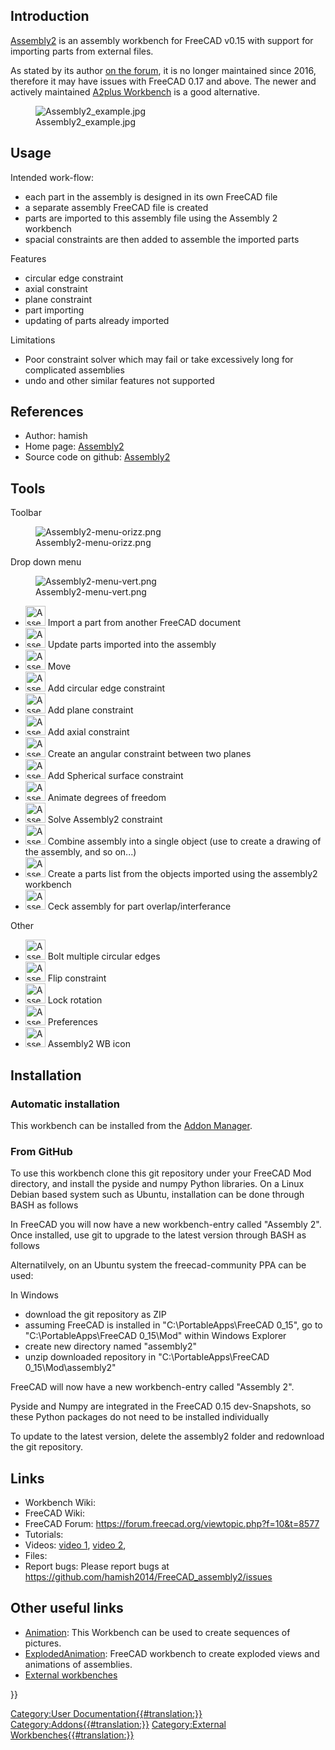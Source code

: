 <languages/>
<translate>

<!--T:7-->
{{VeryImportantMessage|The Assembly2 workbench is obsolete. Its author no longer maintains it, so it may not work with FreeCAD versions 0.17 and above. The information in this page is not maintained; it is just kept for historical purposes.}}
{{Message|For an alternative, see [[A2plus Workbench|A2plus]]. This workbench is a fork of Assembly2, but it is not compatible with it. If you have older models that you need to open, you should stay with FreeCAD 0.16 and Assembly2. Newer models should be created entirely and opened with A2plus.<br/>

<!--T:8-->
For other options see [[Assembly3_Workbench|Assembly3]] or [[Assembly4_Workbench|Assembly4]]. These workbenches are also inspired by Assembly2, but are not compatible with it either.}}

==Introduction== <!--T:9-->

<!--T:1-->
[[Assembly2 Workbench|Assembly2]] is an assembly workbench for FreeCAD v0.15 with support for importing parts from external files.

<!--T:10-->
As stated by its author [https://forum.freecad.org/viewtopic.php?f=17&t=16591 on the forum], it is no longer maintained since 2016, therefore it may have issues with FreeCAD 0.17 and above. The newer and actively maintained [[A2plus Workbench|A2plus Workbench]] is a good alternative.

<!--T:2-->
[[Image:Assembly2_example.jpg]]

== Usage == <!--T:11-->

<!--T:12-->
Intended work-flow:
* each part in the assembly is designed in its own FreeCAD file
* a separate assembly FreeCAD file is created
* parts are imported to this assembly file using the Assembly 2 workbench
* spacial constraints are then added to assemble the imported parts

<!--T:13-->
Features
* circular edge constraint
* axial constraint
* plane constraint
* part importing
* updating of parts already imported

<!--T:14-->
Limitations
* Poor constraint solver which may fail or take excessively long for complicated assemblies
* undo and other similar features not supported

==References== <!--T:15-->

<!--T:16-->
* Author: hamish
* Home page: [https://github.com/hamish2014/FreeCAD_assembly2 Assembly2]
* Source code on github: [https://github.com/hamish2014/FreeCAD_assembly2 Assembly2]

==Tools== <!--T:17-->

<!--T:18-->
Toolbar

<!--T:19-->
[[Image:Assembly2-menu-orizz.png]]

<!--T:20-->
Drop down menu

<!--T:21-->
[[Image:Assembly2-menu-vert.png]]

<!--T:22-->
* [[Image:Assembly2_ImportPart.png|32px]] Import a part from another FreeCAD document
* [[Image:Assembly2_UpdatePart.png|32px]] Update parts imported into the assembly
* [[Image:Assembly2_Move.png|32px]] Move
* [[Image:Assembly2_CircularEdgeConstraint.png|32px]] Add circular edge constraint
* [[Image:Assembly2_PlaneConstraint.png|32px]] Add plane constraint
* [[Image:Assembly2_AxialConstraint.png|32px]] Add axial constraint
* [[Image:Assembly2_AngularConstraint.png|32px]] Create an angular constraint between two planes
* [[Image:Assembly2_SphericalSurfaceConstraint.png|32px]] Add Spherical surface constraint
* [[Image:Assembly2_DOFAnimation.png|32px]] Animate degrees of freedom
* [[Image:Assembly2_Assembly2Constraint.png|32px]] Solve Assembly2 constraint
* [[Image:Assembly2_Mux.png|32px]] Combine assembly into a single object (use to create a drawing of the assembly, and so on...)
* [[Image:Assembly2_ListParts.png|32px]] Create a parts list from the objects imported using the assembly2 workbench
* [[Image:Assembly2_Ceck.png|32px]] Ceck assembly for part overlap/interferance

<!--T:23-->
Other

<!--T:24-->
* [[Image:Assembly2_BoltMultipleCircularEdges.png|32px]] Bolt multiple circular edges
* [[Image:Assembly2_FlipConstraint.png|32px]] Flip constraint
* [[Image:Assembly2_LockRotation.png|32px]] Lock rotation
* [[Image:Assembly2_Preferences.png|32px]] Preferences
* [[Image:Assembly2_Assembly2.png|32px]] Assembly2 WB icon


==Installation== <!--T:25-->

===Automatic installation=== <!--T:26-->

<!--T:27-->
This workbench can be installed from the [[Std_AddonMgr|Addon Manager]].

===From GitHub=== <!--T:28-->

<!--T:29-->
To use this workbench clone this git repository under your FreeCAD Mod directory, and install the pyside and numpy Python libraries. On a Linux Debian based system such as Ubuntu, installation can be done through BASH as follows

<!--T:30-->
{{Code|code=
sudo apt-get install git python-numpy python-pyside
mkdir ~/.FreeCAD/Mod
cd ~/.FreeCAD/Mod
git clone https://github.com/hamish2014/FreeCAD_assembly2.git
}}

<!--T:31-->
In FreeCAD you will now have a new workbench-entry called "Assembly 2". Once installed, use git to upgrade to the latest version through BASH as follows

<!--T:32-->
{{Code|code=
cd ~/.FreeCAD/Mod/FreeCAD_assembly2
git pull
rm *.pyc
}}

<!--T:33-->
Alternatilvely, on an Ubuntu system the freecad-community PPA can be used:

<!--T:34-->
{{Code|code=
Add ppa:freecad-community/ppa to your software sources
sudo apt-get update
sudo apt-get install freecad-extras-assembly2
}}

<!--T:35-->
In Windows
* download the git repository as ZIP
* assuming FreeCAD is installed in "C:\PortableApps\FreeCAD 0_15", go to "C:\PortableApps\FreeCAD 0_15\Mod" within Windows Explorer
* create new directory named "assembly2"
* unzip downloaded repository in "C:\PortableApps\FreeCAD 0_15\Mod\assembly2"

<!--T:36-->
FreeCAD will now have a new workbench-entry called "Assembly 2".

<!--T:37-->
Pyside and Numpy are integrated in the FreeCAD 0.15 dev-Snapshots, so these Python packages do not need to be installed individually

<!--T:38-->
To update to the latest version, delete the assembly2 folder and redownload the git repository.

==Links== <!--T:39-->

<!--T:40-->
* Workbench Wiki: 
* FreeCAD Wiki:
* FreeCAD Forum: https://forum.freecad.org/viewtopic.php?f=10&t=8577
* Tutorials: 
* Videos:  [https://www.youtube.com/watch?v=dhaYJKDk4GI video 1], [http://youtu.be/ufhyUxQkeC0 video 2], 
* Files:
* Report bugs: Please report bugs at https://github.com/hamish2014/FreeCAD_assembly2/issues

==Other useful links== <!--T:41-->

<!--T:42-->
* [https://wiki.freecad.org/index.php?title=Sandbox:Animation Animation]: This Workbench can be used to create sequences of pictures. 
* [https://wiki.freecad.org/index.php?title=Sandbox:ExplodedAnimation ExplodedAnimation]: FreeCAD workbench to create exploded views and animations of assemblies. 
* [[External_workbenches|External workbenches]]

</translate>
{{Userdocnavi{{#translation:}}}}
[[Category:User Documentation{{#translation:}}]]
[[Category:Addons{{#translation:}}]]
[[Category:External Workbenches{{#translation:}}]]